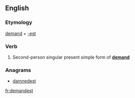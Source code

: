 ==English==

===Etymology===
[[demand]] + [[-est]]

===Verb===
{{en-verb form}}

# {{context|archaic|lang=en}} Second-person singular present simple form of '''[[demand]]'''

===Anagrams===
* [[damnedest#English|damnedest]]

[[fr:demandest]]